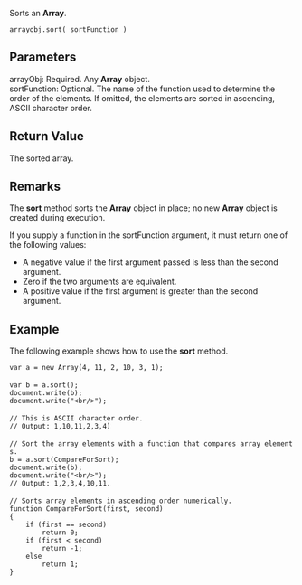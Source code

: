 Sorts an '''Array'''.

 arrayobj.sort( sortFunction )

==Parameters==
; arrayObj: Required. Any '''Array''' object.
; sortFunction: Optional. The name of the function used to determine the order of the elements. If omitted, the elements are sorted in ascending, ASCII character order.

==Return Value==
The sorted array.


==Remarks==
The '''sort''' method sorts the '''Array''' object in place; no new '''Array''' object is created during execution.

If you supply a function in the sortFunction argument, it must return one of the following values:

* A negative value if the first argument passed is less than the second argument.
* Zero if the two arguments are equivalent.
* A positive value if the first argument is greater than the second argument.

==Example==
The following example shows how to use the '''sort''' method.

 var a = new Array(4, 11, 2, 10, 3, 1);
 
 var b = a.sort();
 document.write(b);
 document.write("&lt;br/&gt;");
 
 // This is ASCII character order.
 // Output: 1,10,11,2,3,4)
 
 // Sort the array elements with a function that compares array elements.
 b = a.sort(CompareForSort);
 document.write(b);
 document.write("&lt;br/&gt;");
 // Output: 1,2,3,4,10,11.
 
 // Sorts array elements in ascending order numerically.
 function CompareForSort(first, second)
 {
     if (first == second)
         return 0;
     if (first &lt; second)
         return -1;
     else
         return 1; 
 }

